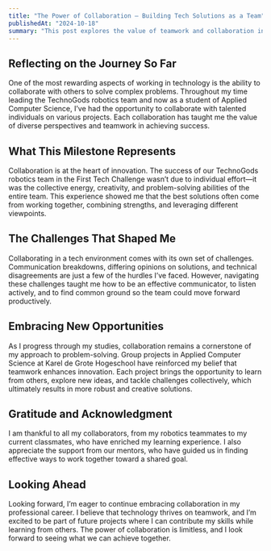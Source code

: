 ---
title: "The Power of Collaboration – Building Tech Solutions as a Team"
publishedAt: "2024-10-18"
summary: "This post explores the value of teamwork and collaboration in the tech field. Drawing from my experience with the TechnoGods robotics team and group projects in Applied Computer Science, I reflect on how working together leads to innovation and better problem-solving. I also discuss the challenges of collaboration and how overcoming them has enhanced my communication and teamwork skills."
---

## Reflecting on the Journey So Far
One of the most rewarding aspects of working in technology is the ability to collaborate with others to solve complex problems. Throughout my time leading the TechnoGods robotics team and now as a student of Applied Computer Science, I’ve had the opportunity to collaborate with talented individuals on various projects. Each collaboration has taught me the value of diverse perspectives and teamwork in achieving success.

## What This Milestone Represents
Collaboration is at the heart of innovation. The success of our TechnoGods robotics team in the First Tech Challenge wasn’t due to individual effort—it was the collective energy, creativity, and problem-solving abilities of the entire team. This experience showed me that the best solutions often come from working together, combining strengths, and leveraging different viewpoints.

## The Challenges That Shaped Me
Collaborating in a tech environment comes with its own set of challenges. Communication breakdowns, differing opinions on solutions, and technical disagreements are just a few of the hurdles I’ve faced. However, navigating these challenges taught me how to be an effective communicator, to listen actively, and to find common ground so the team could move forward productively.

## Embracing New Opportunities
As I progress through my studies, collaboration remains a cornerstone of my approach to problem-solving. Group projects in Applied Computer Science at Karel de Grote Hogeschool have reinforced my belief that teamwork enhances innovation. Each project brings the opportunity to learn from others, explore new ideas, and tackle challenges collectively, which ultimately results in more robust and creative solutions.

## Gratitude and Acknowledgment
I am thankful to all my collaborators, from my robotics teammates to my current classmates, who have enriched my learning experience. I also appreciate the support from our mentors, who have guided us in finding effective ways to work together toward a shared goal.

## Looking Ahead
Looking forward, I’m eager to continue embracing collaboration in my professional career. I believe that technology thrives on teamwork, and I’m excited to be part of future projects where I can contribute my skills while learning from others. The power of collaboration is limitless, and I look forward to seeing what we can achieve together.